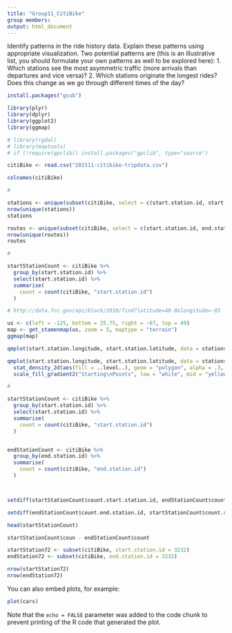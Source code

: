 ```yaml
---
title: "Group11_CitiBike"
group members:
output: html_document
---
```


Identify patterns in the ride history data. Explain these patterns using appropriate visualization. Two potential patterns are (this is an illustrative list, you should formulate your own patterns as well to be explored here):
1. Which stations see the most asymmetric traffic (more arrivals than departures and vice versa)?
2. Which stations originate the longest rides? Does this change as we go through different times of the day?

```r

install.packages("gsub")

library(plyr)
library(dplyr)
library(ggplot2)
library(ggmap)

# library(rgdal)
# library(maptools)
# if (!require(gpclib)) install.packages("gpclib", type="source")

citiBike <- read.csv("201511-citibike-tripdata.csv")

colnames(citiBike)

# 

stations <- unique(subset(citiBike, select = c(start.station.id, start.station.name, start.station.latitude, start.station.longitude)))
nrow(unique(stations))
stations

routes <- unique(subset(citiBike, select = c(start.station.id, end.station.id)))
nrow(unique(routes))
routes

#

startStationCount <- citiBike %>%
  group_by(start.station.id) %>%
  select(start.station.id) %>%
  summarise(
    count = count(citiBike, "start.station.id")
  )

# http://data.fcc.gov/api/block/2010/find?latitude=40.0&longitude=-85

us <- c(left = -125, bottom = 25.75, right = -67, top = 49)
map <- get_stamenmap(us, zoom = 5, maptype = "terrain")
ggmap(map)

qmplot(start.station.longitude, start.station.latitude, data = stations, maptype = "terrain", source='stamen')

qmplot(start.station.longitude, start.station.latitude, data = stations, maptype = "toner-background", darken = 0.7, geom = "blank", source='stamen') +
  stat_density_2d(aes(fill = ..level..), geom = "polygon", alpha = .3, color = NA) +
  scale_fill_gradient2("Starting\nPoints", low = "white", mid = "yellow", high = "red", midpoint = 100)

#

startStationCount <- citiBike %>%
  group_by(start.station.id) %>%
  select(start.station.id) %>%
  summarise(
    count = count(citiBike, "start.station.id")
  )


endStationCount <- citiBike %>%
  group_by(end.station.id) %>%
  summarise(
    count = count(citiBike, "end.station.id")
  )



setdiff(startStationCount$count.start.station.id, endStationCount$count.end.station.id)

setdiff(endStationCount$count.end.station.id, startStationCount$count.start.station.id)

head(startStationCount)

startStationCount$coun - endStationCount$count

startStation72 <- subset(citiBike, start.station.id = 3232)
endStation72 <- subset(citiBike, end.station.id = 3232)

nrow(startStation72)
nrow(endStation72)


```

You can also embed plots, for example:

```r
plot(cars)
```

Note that the `echo = FALSE` parameter was added to the code chunk to prevent printing of the R code that generated the plot.
